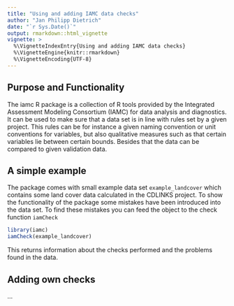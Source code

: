 ```yaml
---
title: "Using and adding IAMC data checks"
author: "Jan Philipp Dietrich"
date: "`r Sys.Date()`"
output: rmarkdown::html_vignette
vignette: >
  %\VignetteIndexEntry{Using and adding IAMC data checks}
  %\VignetteEngine{knitr::rmarkdown}
  %\VignetteEncoding{UTF-8}
---
```


## Purpose and Functionality

The iamc R package is a collection of R tools provided by the Integrated Assessment Modeling Consortium (IAMC) for data analysis and diagnostics. It can be used to make sure that a data set is in line with rules set by a given project. This rules can be for instance a given naming convention or unit conventions for variables, but also qualitative measures such as that certain variables lie between certain bounds. Besides that the data can be compared to given validation data.


## A simple example

The package comes with small example data set `example_landcover` which contains some land cover data calculated in the CDLINKS project. To show the functionality of the package some mistakes have been introduced into the data set. To find these mistakes you can feed the object to the check function `iamCheck`

```r
library(iamc)
iamCheck(example_landcover)
```

This returns information about the checks performed and the problems found in the data.

## Adding own checks

...



